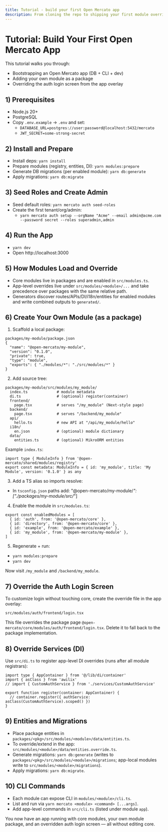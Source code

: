 ```yaml
---
title: Tutorial - build your first Open Mercato app
description: From cloning the repo to shipping your first module override with database migrations.
---
```


# Tutorial: Build Your First Open Mercato App

This tutorial walks you through:
- Bootstrapping an Open Mercato app (DB + CLI + dev)
- Adding your own module as a package
- Overriding the auth login screen from the app overlay

## 1) Prerequisites
- Node.js 20+
- PostgreSQL
- Copy `.env.example` → `.env` and set:
  - `DATABASE_URL=postgres://user:password@localhost:5432/mercato`
  - `JWT_SECRET=some-strong-secret`

## 2) Install and Prepare
- Install deps: `yarn install`
- Prepare modules (registry, entities, DI): `yarn modules:prepare`
- Generate DB migrations (per enabled module): `yarn db:generate`
- Apply migrations: `yarn db:migrate`

## 3) Seed Roles and Create Admin
- Seed default roles: `yarn mercato auth seed-roles`
- Create the first tenant/org/admin:
  - `yarn mercato auth setup --orgName "Acme" --email admin@acme.com --password secret --roles superadmin,admin`

## 4) Run the App
- `yarn dev`
- Open http://localhost:3000

## 5) How Modules Load and Override
- Core modules live in packages and are enabled in `src/modules.ts`.
- App-level overrides live under `src/modules/<module>/...` and take precedence over packages with the same relative path.
- Generators discover routes/APIs/DI/i18n/entities for enabled modules and write combined outputs to `generated/`.

## 6) Create Your Own Module (as a package)

1. Scaffold a local package:

```
packages/my-module/package.json
{
  "name": "@open-mercato/my-module",
  "version": "0.1.0",
  "private": true,
  "type": "module",
  "exports": { "./modules/*": "./src/modules/*" }
}
```

2. Add source tree:

```
packages/my-module/src/modules/my_module/
  index.ts             # module metadata
  di.ts                # (optional) register(container)
  frontend/
    page.tsx           # serves "/my_module" (Next-style page)
  backend/
    page.tsx           # serves "/backend/my_module"
  api/
    hello.ts           # new API at "/api/my_module/hello"
  i18n/
    en.json            # (optional) module dictionary
  data/
    entities.ts        # (optional) MikroORM entities
```

Example `index.ts`:
```
import type { ModuleInfo } from '@open-mercato/shared/modules/registry'
export const metadata: ModuleInfo = { id: 'my_module', title: 'My Module', version: '0.1.0' } as any
```

3. Add a TS alias so imports resolve:

- In `tsconfig.json` paths add: "@open-mercato/my-module/*": ["./packages/my-module/src/*"]

4. Enable the module in `src/modules.ts`:

```
export const enabledModules = [
  { id: 'auth', from: '@open-mercato/core' },
  { id: 'directory', from: '@open-mercato/core' },
  { id: 'example', from: '@open-mercato/example' },
  { id: 'my_module', from: '@open-mercato/my-module' },
]
```

5. Regenerate + run:
- `yarn modules:prepare`
- `yarn dev`

Now visit `/my_module` and `/backend/my_module`.

## 7) Override the Auth Login Screen

To customize login without touching core, create the override file in the app overlay:

```
src/modules/auth/frontend/login.tsx
```

This file overrides the package page `@open-mercato/core/modules/auth/frontend/login.tsx`.
Delete it to fall back to the package implementation.

## 8) Override Services (DI)

Use `src/di.ts` to register app-level DI overrides (runs after all module registrars):

```
import type { AppContainer } from '@/lib/di/container'
import { asClass } from 'awilix'
// import { CustomAuthService } from './services/CustomAuthService'

export function register(container: AppContainer) {
  // container.register({ authService: asClass(CustomAuthService).scoped() })
}
```

## 9) Entities and Migrations
- Place package entities in `packages/<pkg>/src/modules/<module>/data/entities.ts`.
- To override/extend in the app: `src/modules/<module>/data/entities.override.ts`.
- Generate migrations: `yarn db:generate` (writes to `packages/<pkg>/src/modules/<module>/migrations`; app-local modules write to `src/modules/<module>/migrations`).
- Apply migrations: `yarn db:migrate`.

## 10) CLI Commands
- Each module can expose CLI in `modules/<module>/cli.ts`.
- List and run via `yarn mercato <module> <command> [...args]`.
- Add app-level commands in `src/cli.ts` (listed under module `app`).

You now have an app running with core modules, your own module package, and an overridden auth login screen — all without editing core.
